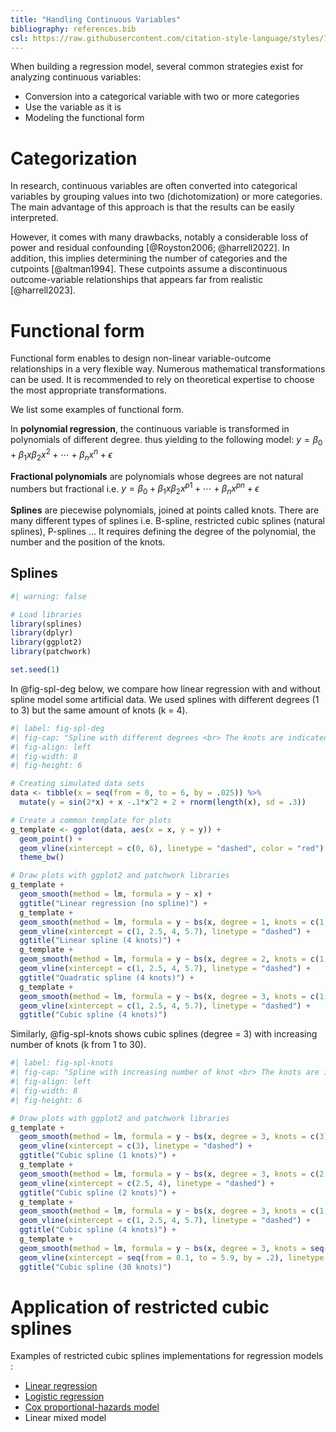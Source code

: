 ```yaml
---
title: "Handling Continuous Variables"
bibliography: references.bib
csl: https://raw.githubusercontent.com/citation-style-language/styles/77a61c0d82481b99edc24f39aa519d25df37ac0c/elsevier-harvard.csl
---
```


When building a regression model, several common strategies exist for analyzing continuous variables:

-   Conversion into a categorical variable with two or more categories
-   Use the variable as it is
-   Modeling the functional form

# Categorization

In research, continuous variables are often converted into categorical variables by grouping values into two (dichotomization) or more categories. The main advantage of this approach is that the results can be easily interpreted.

However, it comes with many drawbacks, notably a considerable loss of power and residual confounding [@Royston2006; @harrell2022]. In addition, this implies determining the number of categories and the cutpoints [@altman1994]. These cutpoints assume a discontinuous outcome-variable relationships that appears far from realistic [@harrell2023].

# Functional form

Functional form enables to design non-linear variable-outcome relationships in a very flexible way. Numerous mathematical transformations can be used. It is recommended to rely on theoretical expertise to choose the most appropriate transformations.

We list some examples of functional form.

In **polynomial regression**, the continuous variable is transformed in polynomials of different degree. thus yielding to the following model: $y = \beta_0 + \beta_1 x \beta_2 x^2 + \cdots + \beta_n x^n + \epsilon$

**Fractional polynomials** are polynomials whose degrees are not natural numbers but fractional i.e. $y = \beta_0 + \beta_1 x \beta_2 x^{p1} + \cdots + \beta_n x^{pn} + \epsilon$

**Splines** are piecewise polynomials, joined at points called knots. There are many different types of splines i.e. B-spline, restricted cubic splines (natural splines), P-splines ... 
It requires defining the degree of the polynomial, the number and the position of the knots.

## Splines

```r
#| warning: false

# Load libraries
library(splines)
library(dplyr)
library(ggplot2)
library(patchwork)

set.seed(1)
```

In @fig-spl-deg below, we compare how linear regression with and without spline model some artificial data. We used splines with different degrees (1 to 3) but the same amount of knots (k = 4).

```r
#| label: fig-spl-deg
#| fig-cap: "Spline with different degrees <br> The knots are indicated by dashed vertical lines, boundary knots are in red (Adapted from @COOLSerdash2021)."
#| fig-align: left
#| fig-width: 8
#| fig-height: 6

# Creating simulated data sets
data <- tibble(x = seq(from = 0, to = 6, by = .025)) %>%
  mutate(y = sin(2*x) + x -.1*x^2 + 2 + rnorm(length(x), sd = .3))

# Create a common template for plots
g_template <- ggplot(data, aes(x = x, y = y)) +
  geom_point() +
  geom_vline(xintercept = c(0, 6), linetype = "dashed", color = "red") +
  theme_bw()

# Draw plots with ggplot2 and patchwork libraries
g_template + 
  geom_smooth(method = lm, formula = y ~ x) +
  ggtitle("Linear regression (no spline)") +
  g_template + 
  geom_smooth(method = lm, formula = y ~ bs(x, degree = 1, knots = c(1, 2.5, 4, 5.7))) +
  geom_vline(xintercept = c(1, 2.5, 4, 5.7), linetype = "dashed") +
  ggtitle("Linear spline (4 knots)") +
  g_template + 
  geom_smooth(method = lm, formula = y ~ bs(x, degree = 2, knots = c(1, 2.5, 4, 5.7))) +
  geom_vline(xintercept = c(1, 2.5, 4, 5.7), linetype = "dashed") +
  ggtitle("Quadratic spline (4 knots)") +
  g_template + 
  geom_smooth(method = lm, formula = y ~ bs(x, degree = 3, knots = c(1, 2.5, 4, 5.7))) +
  geom_vline(xintercept = c(1, 2.5, 4, 5.7), linetype = "dashed") +
  ggtitle("Cubic spline (4 knots)")
```

Similarly, @fig-spl-knots shows cubic splines (degree = 3) with increasing number of knots (k from 1 to 30).

```r
#| label: fig-spl-knots
#| fig-cap: "Spline with increasing number of knot <br> The knots are indicated by dashed vertical lines, boundary knots are in red (Adapted from @COOLSerdash2021)."
#| fig-align: left
#| fig-width: 8
#| fig-height: 6

# Draw plots with ggplot2 and patchwork libraries
g_template + 
  geom_smooth(method = lm, formula = y ~ bs(x, degree = 3, knots = c(3))) +
  geom_vline(xintercept = c(3), linetype = "dashed") +
  ggtitle("Cubic spline (1 knots)") +
  g_template + 
  geom_smooth(method = lm, formula = y ~ bs(x, degree = 3, knots = c(2.5, 4))) +
  geom_vline(xintercept = c(2.5, 4), linetype = "dashed") +
  ggtitle("Cubic spline (2 knots)") +
  g_template + 
  geom_smooth(method = lm, formula = y ~ bs(x, degree = 3, knots = c(1, 2.5, 4, 5.7))) +
  geom_vline(xintercept = c(1, 2.5, 4, 5.7), linetype = "dashed") +
  ggtitle("Cubic spline (4 knots)") +
  g_template + 
  geom_smooth(method = lm, formula = y ~ bs(x, degree = 3, knots = seq(from = 0.1, to = 5.9, by = .2))) +
  geom_vline(xintercept = seq(from = 0.1, to = 5.9, by = .2), linetype = "dashed") +
  ggtitle("Cubic spline (30 knots)")
```

# Application of restricted cubic splines

Examples of restricted cubic splines implementations for regression models :

-   [Linear regression](spline_linear.qmd)
-   [Logistic regression](spline_logistic.qmd)
-   [Cox proportional-hazards model](spline_cox.qmd)
-   Linear mixed model
